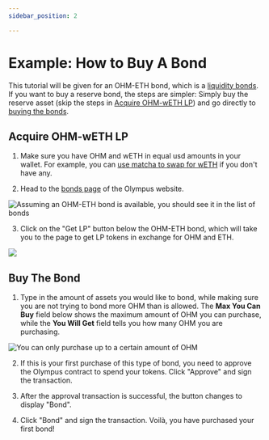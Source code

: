 ```yaml
---
sidebar_position: 2

---
```


# Example: How to Buy A Bond

This tutorial will be given for an OHM-ETH bond, which is a [liquidity bonds](../references/glossary.md#liquidity-bonds). 
If you want to buy a reserve bond, the steps are simpler: 
Simply buy the reserve asset (skip the steps in [Acquire OHM-wETH LP](#acquire-ohm-weth-lp)) and go directly to 
[buying the bonds](#buy-the-bond).

## Acquire OHM-wETH LP

1. Make sure you have OHM and wETH in equal usd amounts in your wallet. For example, you can [use matcha to swap for wETH](https://matcha.xyz/markets/1/0x64aa3364f17a4d01c6f1751fd97c2bd3d7e7f1d5/0xc02aaa39b223fe8d0a0e5c4f27ead9083c756cc2) if you don't have any.

2. Head to the [bonds page](https://app.olympusdao.finance/#/bonds) of the Olympus website. 

![Assuming an OHM-ETH bond is available, you should see it in the list of bonds](/gitbook/assets/buy-a-bond.png)

3. Click on the "Get LP" button below the OHM-ETH bond, which will take you to the page to get LP tokens in exchange for OHM and ETH. 

![](/gitbook/assets/get-lp-button.png)


## Buy The Bond

1. Type in the amount of assets you would like to bond, while making sure you are not trying to bond more OHM than is allowed. 
The **Max You Can Buy** field below shows the maximum amount of OHM you can purchase, 
while the **You Will Get** field tells you how many OHM you are purchasing.

![You can only purchase up to a certain amount of OHM](/gitbook/assets/max-you-can-buy.png)

2. If this is your first purchase of this type of bond, you need to approve the Olympus contract to spend your tokens. Click "Approve" and sign the transaction.

3. After the approval transaction is successful, the button changes to display "Bond".

4. Click "Bond" and sign the transaction. Voilà, you have purchased your first bond!
